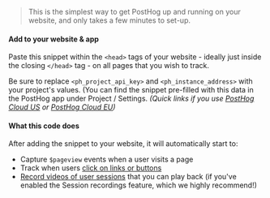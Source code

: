 
> This is the simplest way to get PostHog up and running on your website, and only takes a few minutes to set-up.

#### Add to your website &amp; app

Paste this snippet within the `<head>` tags of your website - ideally just inside the closing `</head>` tag - on all pages that you wish to track.

<Snippet />

Be sure to replace `<ph_project_api_key>` and `<ph_instance_address>` with your project's values. (You can find the snippet pre-filled with this data in the PostHog app under Project / Settings. _(Quick links if you use [PostHog Cloud US](https://app.posthog.com/project/settings) or [PostHog Cloud EU](https://eu.posthog.com/project/settings))_

#### What this code does

After adding the snippet to your website, it will automatically start to:

-   Capture `$pageview` events when a user visits a page
-   Track when users [click on links or buttons](/docs/data/autocapture)
-   [Record videos of user sessions](/docs/user-guides/recordings) that you can play back (if you've enabled the Session recordings feature, which we highly recommend!)
